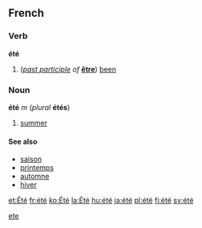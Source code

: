 ==French==
===Verb===
'''été'''
#(''[[past participle]] of'' '''[[être]]''') [[been]]
[[Category:French verb forms|ete]]
===Noun===
'''été''' ''m'' (''plural'' '''étés''')

#[[summer]]

====See also====
*[[saison]]
*[[printemps]]
*[[automne]]
*[[hiver]]

[[et:Été]]
[[fr:été]]
[[ko:Été]]
[[la:Été]]
[[hu:été]]
[[ja:été]]
[[pl:été]]
[[fi:été]]
[[sv:été]]